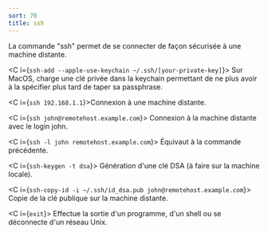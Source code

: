 ```yaml
---
sort: 70
title: ssh
---
```


La commande "ssh" permet de se connecter de façon sécurisée à une machine distante.

<C i={`ssh-add --apple-use-keychain ~/.ssh/[your-private-key]`}>
  Sur MacOS, charge une clé privée dans la keychain permettant de ne plus avoir
  à la spécifier plus tard de taper sa passphrase.
</C>

<C i={`ssh 192.168.1.1`}>Connexion à une machine distante.</C>

<C i={`ssh john@remotehost.example.com`}>
  Connexion à la machine distante avec le login john.
</C>

<C i={`ssh -l john remotehost.example.com`}>
  Équivaut à la commande précédente.
</C>

<C i={`ssh-keygen -t dsa`}>
  Génération d'une clé DSA (à faire sur la machine locale).
</C>

<C i={`ssh-copy-id -i ~/.ssh/id_dsa.pub john@remotehost.example.com`}>
  Copie de la clé publique sur la machine distante.
</C>

<C i={`exit`}>
  Effectue la sortie d'un programme, d'un shell ou se déconnecte d'un réseau
  Unix.
</C>
